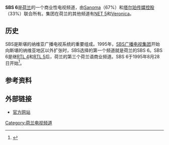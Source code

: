 {{Infobox TV channel
| name             = SBS 6
| logofile         = Sbs6.png
| logosize         = 150px
| logocaption      =2005年启用的台标
| logo2            = 
| launch           = 1995年8月28日
| closed date      = 
| picture format   = [[576i|576i]] [[16:9|16:9]] [[SDTV|SDTV]] ([[PAL制式|PAL]])<br />[[1080i|1080i]] [[HDTV|HDTV]]
| share            = 7.8%
| share as of      = 2012
| network          = SBS广播 (2011年至今)<br />[[ProSiebenSat.1传媒|ProSiebenSat.1传媒]] (2007-2011)<br />[[SBS广播电视集团|SBS广播电视集团]] (1995-2007)
| owner            = [[Sanoma|Sanoma]] (67%)<br />[[塔尔珀传媒控股|塔尔珀传媒控股]] (33%)
| slogan           = 
| country          = [[荷兰|荷兰]]
| broadcast area   = 荷兰
| headquarters     = [[阿姆斯特丹|阿姆斯特丹]]
| former names     = 
| replaced names   = 
| sister names     = [[NET_5|NET 5]]<br />[[Veronica_(电视频道)|Veronica]]
| timeshift names  = 
| web              = [http://www.sbs6.nl www.sbs6.nl]
| online serv 1    = UPC Horizon <small>荷兰</small>
| online chan 1    = [https://www.horizon.tv/nl_nl/tv-kijken.html TV kijken]
}}
'''SBS 6'''是[[荷兰|荷兰]]的一个商业性电视频道，由[[Sanoma|Sanoma]]（67%）和[[塔尔珀传媒控股|塔尔珀传媒控股]]（33%）联合所有。集团在荷兰的其他频道有[[NET_5|NET 5]]和[[Veronica_(电视频道)|Veronica]]。

==历史==

SBS是斯堪的纳维亚广播电视系统的重要组成。1995年，[[SBS广播电视集团|SBS广播电视集团]]开始向斯堪的纳维亚地区以外扩张时，SBS选择的第一个频道就是荷兰的SBS 6。SBS 6是继[[RTL_4|RTL 4]]和[[RTL_5|RTL 5]]后，荷兰的第三个荷兰语商业频道。SBS 6于1995年8月28日开始<ref>{{cite news|last=Westerhof|first=Jan|title=SBS 6 wil sensatie èn dicht-bij-huis 'Je moet dicht bij jezelf en de kijker blijven'|url=http://www.volkskrant.nl/vk/nl/2844/Archief/archief/article/detail/393507/1995/06/26/SBS-6-wil-sensatie-egrave-n-dicht-bij-huis-Je-moet-dicht-bij-jezelf-en-de-kijker-blijven.dhtml|accessdate=1 December 2012|newspaper=[[de_Volkskrant|de Volkskrant]]|date=26 June 1995|archive-date=2019-02-17|archive-url=https://web.archive.org/web/20190217184728/https://www.volkskrant.nl/vk/nl/2844/Archief/archief/article/detail/393507/1995/06/26/SBS-6-wil-sensatie-egrave-n-dicht-bij-huis-Je-moet-dicht-bij-jezelf-en-de-kijker-blijven.dhtml|dead-url=no}}</ref>。 

==参考资料==
{{Reflist}}

==外部链接==
* [http://www.sbs6.nl 官方网站]{{Wayback|url=http://www.sbs6.nl/ |date=20200531104153 }}

[[Category:荷兰电视频道|Category:荷兰电视频道]]